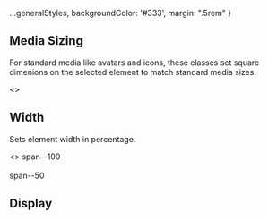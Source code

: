 
<Meta title="Style Utilities/Layout"  />

  ...generalStyles,
  backgroundColor: '#333',
  margin: ".5rem"
}

## Media Sizing
For standard media like avatars and icons,
these classes set square dimenions on the selected
element to match standard media sizes.

<Story name="Media Sizing">
  <>
    <TableLayout
      isCSS
      headers={['class', 'description']}
      rows={[
        ['media--xs', `Sets height & width to \`${FDS.MEDIA_XS}\` (\`var(--media-xs)\`)`],
        ['media--s', `Sets height & width to \`${FDS.MEDIA_S}\` (\`var(--media-s)\`)`],
        ['media--m', `Sets height & width to \`${FDS.MEDIA_M}\` (\`var(--media-m)\`)`],
        ['media--l', `Sets height & width to \`${FDS.MEDIA_L}\` (\`var(--media-l)\`)`],
        ['media--xl', `Sets height & width to \`${FDS.MEDIA_XL}\` (\`var(--media-xl)\`)`],
      ]} 
    />
    <div style={containerStyles}>
      <Item label="media--xs"><div className="media--xs rounded--all" style={borderHelperStyles} /></Item>
      <Item label="media--s"><div className="media--s rounded--all" style={borderHelperStyles} /></Item>
      <Item label="media--m"><div className="media--m rounded--all" style={borderHelperStyles} /></Item>
      <Item label="media--l"><div className="media--l rounded--all" style={borderHelperStyles} /></Item>
      <Item label="media--xl"><div className="media--xl rounded--all" style={borderHelperStyles} /></Item>
    </div>
  </>
</Story>


## Width
Sets element width in percentage.

<Story name="Width">
  <>
    <TableLayout
      isCSS
      headers={['class', 'description']}
      rows={[
        ['span--100', 'Sets `width` to `100%`'],
        ['span--50', 'Sets `width` to `50%`'],
      ]} 
    />
    <span style={labelStyle}>span--100</span>
    <div className="span--100 rounded--all bgColor--charcoal margin--top--half" style={widthStyles} />
    <br />
    <span style={labelStyle}>span--50</span>
    <div className="span--50 rounded--all bgColor--charcoal margin--top--half" style={widthStyles} />
  </>
</Story>

## Display

<Story name="Display">
  <TableLayout
    isCSS
    headers={['class', 'description']}
    rows={[
      ['display--none', 'Sets `display` to `none`'],
      ['display--block', 'Sets `display` to `block`'],
      ['display--flex', 'Sets `display` to `flex`'],
      ['display--inline', 'Sets `display` to `inline`'],
      ['display--inline-block', 'Sets `display` to `inline-block`'],
      ['display--inline-flex', 'Sets `display` to `inline-flex`'],
      ['display--grid', 'Sets `display` to `grid`'],
    ]} 
  />
</Story>